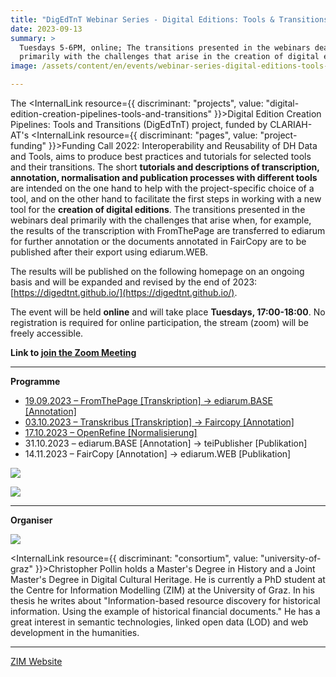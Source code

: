 ```yaml
---
title: "DigEdTnT Webinar Series - Digital Editions: Tools & Transitions"
date: 2023-09-13
summary: >
  Tuesdays 5-6PM, online; The transitions presented in the webinars deal
  primarily with the challenges that arise in the creation of digital editions.
image: /assets/content/en/events/webinar-series-digital-editions-tools-transitions/image.png

---
```


The <InternalLink resource={{ discriminant: "projects", value: "digital-edition-creation-pipelines-tools-and-transitions" }}>Digital Edition Creation Pipelines: Tools and Transitions (DigEdTnT) project</InternalLink>, funded by CLARIAH-AT's <InternalLink resource={{ discriminant: "pages", value: "project-funding" }}>Funding Call 2022: Interoperability and Reusability of DH Data and Tools</InternalLink>, aims to produce best practices and tutorials for selected tools and their transitions. The short **tutorials and descriptions of transcription, annotation, normalisation and publication processes with different tools** are intended on the one hand to help with the project-specific choice of a tool, and on the other hand to facilitate the first steps in working with a new tool for the **creation of digital editions**. The transitions presented in the webinars deal primarily with the challenges that arise when, for example, the results of the transcription with FromThePage are transferred to ediarum for further annotation or the documents annotated in FairCopy are to be published after their export using ediarum.WEB.

The results will be published on the following homepage on an ongoing basis and will be expanded and revised by the end of 2023: [https://digedtnt.github.io/](https://digedtnt.github.io/).

The event will be held **online** and will take place **Tuesdays, 17:00-18:00**. No registration is required for online participation, the stream (zoom) will be freely accessible.

**Link to [join the Zoom Meeting](https://uni-graz.zoom.us/j/9475865423?pwd=Qy9McXF0S0FIMmNDaUhUM2FZbWZPQT09)**

***

**Programme**

* [19.09.2023 – FromThePage \[Transkription\] → ediarum.BASE \[Annotation\]](https://digedtnt.github.io/transition-fromthepage-ediarum/)
* [03.10.2023 – Transkribus \[Transkription\] → Faircopy \[Annotation\]](https://digedtnt.github.io/transition-transkribus-faircopy/)
* [17.10.2023 – OpenRefine \[Normalisierung\]](https://digedtnt.github.io/openrefine/)
* 31.10.2023 – ediarum.BASE \[Annotation] → teiPublisher \[Publikation]
* 14.11.2023 – FairCopy \[Annotation] → ediarum.WEB \[Publikation]

![](/assets/content/en/events/webinar-series-digital-editions-tools-transitions/digedtntlogo.png)

![](/assets/content/en/events/webinar-series-digital-editions-tools-transitions/2018-11-22_zim_schwarz_typo3.png)

***

**Organiser**

![](/assets/content/en/events/webinar-series-digital-editions-tools-transitions/christopher-pollin.png)

<InternalLink resource={{ discriminant: "consortium", value: "university-of-graz" }}>Christopher Pollin</InternalLink> holds a Master's Degree in History and a Joint Master's Degree in Digital Cultural Heritage. He is currently a PhD student at the Centre for Information Modelling (ZIM) at the University of Graz. In his thesis he writes about "Information-based resource discovery for historical information. Using the example of historical financial documents." He has a great interest in semantic technologies, linked open data (LOD) and web development in the humanities.

***

[ZIM Website](https://informationsmodellierung.uni-graz.at/de/neuigkeiten/detail/article/digedtnt-webinarreihe/)

